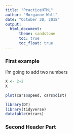 ```yaml
---
title: "PracticeHTML"
author: "Morganne Wall"
date: "October 30, 2018"
output:
  html_document:
      theme: sandstone
      toc: true
      toc_float: true
---
```


### First example

I'm going to add two numbers
``` r
X <- 2+2
X

plot(cars$speed, cars$dist)

library(DT)
library(tidyverse)
datatable(mtcars)
```

### Second Header Part